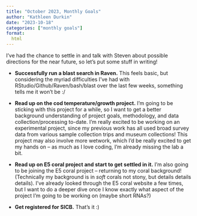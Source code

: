 ```yaml
---
title: "October 2023, Monthly Goals"
author: "Kathleen Durkin"
date: "2023-10-18"
categories: ["monthly goals"]
format:
  html
---
```


I've had the chance to settle in and talk with Steven about possible directions for the near future, so let's put some stuff in writing!

-   **Successfully run a blast search in Raven.** This feels basic, but considering the myriad difficulties I've had with RStudio/Github/Raven/bash/blast over the last few weeks, something tells me it won't be :/

-   **Read up on the cod temperature/growth project.** I'm going to be sticking with this project for a while, so I want to get a better background understanding of project goals, methodology, and data collection/processing to-date. I'm really excited to be working on an experimental project, since my previous work has all used broad survey data from various sample collection trips and museum collections! This project may also involve more wetwork, which I'd be really excited to get my hands on -- as much as I love coding, I'm already missing the lab a bit.

-   **Read up on E5 coral project and start to get settled in it.** I'm also going to be joining the E5 coral project -- returning to my coral background! (Technically my background is in *soft* corals not stony, but details details details). I've already looked through the E5 coral website a few times, but I want to do a deeper dive once I know exactly what aspect of the project I'm going to be working on (maybe short RNAs?)

-   **Get registered for SICB.** That's it :)
